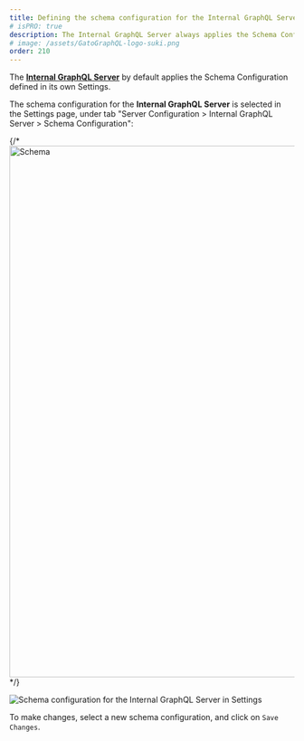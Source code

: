 ```yaml
---
title: Defining the schema configuration for the Internal GraphQL Server
# isPRO: true
description: The Internal GraphQL Server always applies the Schema Configuration defined in its own Settings.
# image: /assets/GatoGraphQL-logo-suki.png
order: 210
---
```


The **[Internal GraphQL Server](/extensions-reference/internal-graphql-server)** by default applies the Schema Configuration defined in its own Settings.

The schema configuration for the **Internal GraphQL Server** is selected in the Settings page, under tab "Server Configuration > Internal GraphQL Server > Schema Configuration":

{/* <Image
  src=/assets/guides/upstream-pro/settings-schema-configuration-for-internal-graphql-server.png
  width="1024"
  height="940"
  alt=Schema configuration for the Internal GraphQL Server in Settings
  caption=Schema configuration for the Internal GraphQL Server in Settings
/> */}

![Schema configuration for the Internal GraphQL Server in Settings](/assets/guides/upstream-pro/settings-schema-configuration-for-internal-graphql-server.png)

To make changes, select a new schema configuration, and click on `Save Changes`.
